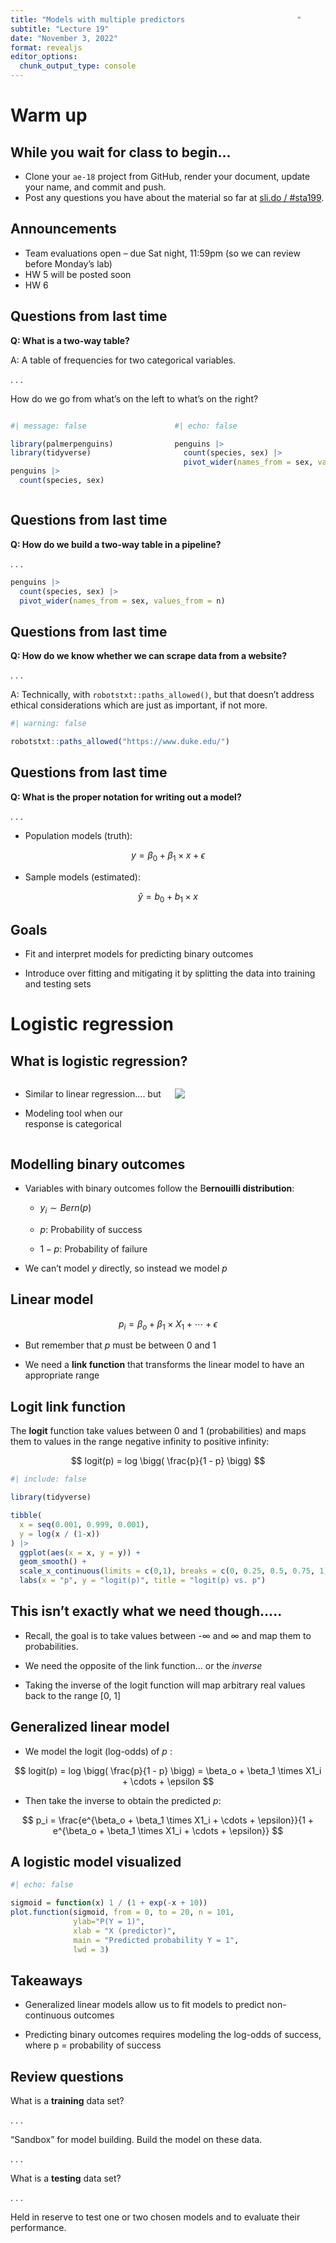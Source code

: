```yaml
---
title: "Models with multiple predictors							"
subtitle: "Lecture 19"
date: "November 3, 2022"
format: revealjs
editor_options: 
  chunk_output_type: console
---
```


# Warm up

## While you wait for class to begin...

-   Clone your `ae-18` project from GitHub, render your document, update your name, and commit and push.
-   Post any questions you have about the material so far at [sli.do / #sta199](https://app.sli.do/event/oKXbMbrd8RMEDfLPgEetpn).

## Announcements

-   Team evaluations open -- due Sat night, 11:59pm (so we can review before Monday's lab)
-   HW 5 will be posted soon
-   HW 6

## Questions from last time {.smaller}

**Q: What is a two-way table?**

A: A table of frequencies for two categorical variables.

. . .

::: question
How do we go from what's on the left to what's on the right?
:::

::: columns
::: {.column width="50%"}
```r
#| message: false

library(palmerpenguins)
library(tidyverse)

penguins |>
  count(species, sex)
```
:::

::: {.column width="50%"}
```r
#| echo: false

penguins |>
  count(species, sex) |>
  pivot_wider(names_from = sex, values_from = n)
```
:::
:::

## Questions from last time {.smaller}

**Q: How do we build a two-way table in a pipeline?**

. . .

```r

penguins |>
  count(species, sex) |>
  pivot_wider(names_from = sex, values_from = n)
```

## Questions from last time {.smaller}

**Q: How do we know whether we can scrape data from a website?**

. . .

A: Technically, with `robotstxt::paths_allowed()`, but that doesn't address ethical considerations which are just as important, if not more.

```r
#| warning: false

robotstxt::paths_allowed("https://www.duke.edu/")
```

## Questions from last time {.smaller}

**Q: What is the proper notation for writing out a model?**

. . .

-   Population models (truth):

$$
y = \beta_0 + \beta_1 \times x + \epsilon
$$

-   Sample models (estimated):

$$
\hat{y} = b_0 + b_1 \times x
$$

## Goals

-   Fit and interpret models for predicting binary outcomes

-   Introduce over fitting and mitigating it by splitting the data into training and testing sets

# Logistic regression

## What is logistic regression?

::: columns
::: {.column width="50%"}
-   Similar to linear regression....
    but

-   Modeling tool when our response is categorical
:::

::: {.column width="50%"}
![](images/18/logistic.png){fig-align="center"}
:::
:::

## Modelling binary outcomes

-   Variables with binary outcomes follow the B**ernouilli distribution**:

    -   $y_i \sim Bern(p)$

    -   $p$: Probability of success

    -   $1-p$: Probability of failure

-   We can't model $y$ directly, so instead we model $p$

## Linear model

$$
p_i = \beta_o + \beta_1 \times X_1 + \cdots + \epsilon
$$

-   But remember that $p$ must be between 0 and 1

-   We need a **link function** that transforms the linear model to have an appropriate range

## Logit link function

The **logit** function take values between 0 and 1 (probabilities) and maps them to values in the range negative infinity to positive infinity:

$$
logit(p) = log \bigg( \frac{p}{1 - p} \bigg)
$$

```r
#| include: false

library(tidyverse)

tibble(
  x = seq(0.001, 0.999, 0.001),
  y = log(x / (1-x))
) |>
  ggplot(aes(x = x, y = y)) +
  geom_smooth() +
  scale_x_continuous(limits = c(0,1), breaks = c(0, 0.25, 0.5, 0.75, 1)) +
  labs(x = "p", y = "logit(p)", title = "logit(p) vs. p")
```

## This isn't exactly what we need though.....

-   Recall, the goal is to take values between -$\infty$ and $\infty$ and map them to probabilities.

-   We need the opposite of the link function... or the *inverse*

-   Taking the inverse of the logit function will map arbitrary real values back to the range \[0, 1\]

## Generalized linear model

-   We model the logit (log-odds) of $p$ :

$$
logit(p) = log \bigg( \frac{p}{1 - p} \bigg) = \beta_o + \beta_1 \times X1_i + \cdots + \epsilon 
$$

-   Then take the inverse to obtain the predicted $p$:

$$
p_i = \frac{e^{\beta_o + \beta_1 \times X1_i + \cdots + \epsilon}}{1 + e^{\beta_o + \beta_1 \times X1_i + \cdots + \epsilon}}
$$

## A logistic model visualized

```r
#| echo: false

sigmoid = function(x) 1 / (1 + exp(-x + 10))
plot.function(sigmoid, from = 0, to = 20, n = 101, 
              ylab="P(Y = 1)", 
              xlab = "X (predictor)", 
              main = "Predicted probability Y = 1", 
              lwd = 3)
```

## Takeaways

-   Generalized linear models allow us to fit models to predict non-continuous outcomes

-   Predicting binary outcomes requires modeling the log-odds of success, where p = probability of success

## Review questions

::: question
What is a **training** data set?
:::

. . .

"Sandbox" for model building.
Build the model on these data.

. . .

::: question
What is a **testing** data set?
:::

. . .

Held in reserve to test one or two chosen models and to evaluate their performance.
